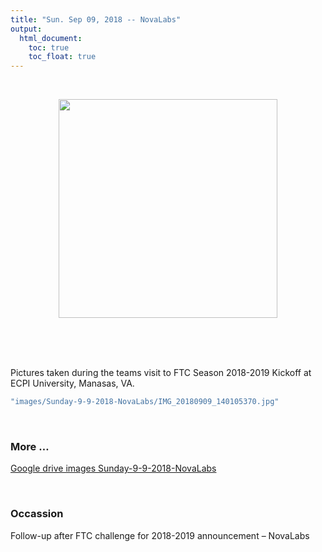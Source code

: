---
title: "Sun. Sep 09, 2018 -- NovaLabs"
output:
  html_document:
    toc: true
    toc_float: true
---

<br>

<center><img src="images/Sunday-9-9-2018-NovaLabs/IMG_20180909_140105370.jpg" width="350px"></center>  

<p>
<br>
<br>
<br>

Pictures taken during the teams visit to FTC Season 2018-2019 Kickoff at ECPI University, Manasas, VA.

```{r eval=FALSE, echo=FALSE}
"images/Sunday-9-9-2018-NovaLabs/IMG_20180909_140105370.jpg"
```

<br> 

### More ...

[Google drive images Sunday-9-9-2018-NovaLabs](https://drive.google.com/drive/folders/1TgYwivyGl_R45P0yLfDSHxES6m2wuw5W?usp=sharing)


<br>

### Occassion
Follow-up after FTC challenge for 2018-2019 announcement -- NovaLabs
